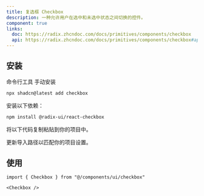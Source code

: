 ```yaml
---
title: 复选框 Checkbox
description: 一种允许用户在选中和未选中状态之间切换的控件。
component: true
links:
  doc: https://radix.zhcndoc.com/docs/primitives/components/checkbox
  api: https://radix.zhcndoc.com/docs/primitives/components/checkbox#api-reference
---
```


<ComponentPreview name="checkbox-demo" description="一个复选框" />

## 安装

<CodeTabs>

<TabsList>
  <TabsTrigger value="cli">命令行工具</TabsTrigger>
  <TabsTrigger value="manual">手动安装</TabsTrigger>
</TabsList>
<TabsContent value="cli">

```bash
npx shadcn@latest add checkbox
```

</TabsContent>

<TabsContent value="manual">

<Steps>

<Step>安装以下依赖：</Step>

```bash
npm install @radix-ui/react-checkbox
```

<Step>将以下代码复制粘贴到你的项目中。</Step>

<ComponentSource name="checkbox" title="components/ui/checkbox.tsx" />

<Step>更新导入路径以匹配你的项目设置。</Step>

</Steps>

</TabsContent>

</CodeTabs>

## 使用

```tsx
import { Checkbox } from "@/components/ui/checkbox"
```

```tsx
<Checkbox />
```
